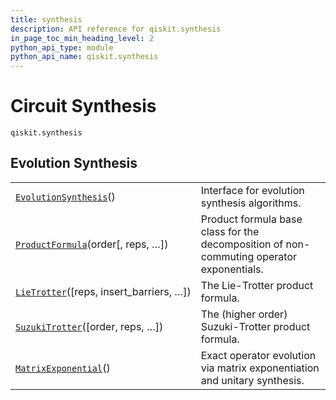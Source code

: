 ```yaml
---
title: synthesis
description: API reference for qiskit.synthesis
in_page_toc_min_heading_level: 2
python_api_type: module
python_api_name: qiskit.synthesis
---
```


<span id="module-qiskit.synthesis" />

<span id="qiskit-synthesis" />

<span id="circuit-synthesis-qiskit-synthesis" />

# Circuit Synthesis

`qiskit.synthesis`

## Evolution Synthesis

|                                                                                                          |                                                                                          |
| -------------------------------------------------------------------------------------------------------- | ---------------------------------------------------------------------------------------- |
| [`EvolutionSynthesis`](qiskit.synthesis.EvolutionSynthesis "qiskit.synthesis.EvolutionSynthesis")()      | Interface for evolution synthesis algorithms.                                            |
| [`ProductFormula`](qiskit.synthesis.ProductFormula "qiskit.synthesis.ProductFormula")(order\[, reps, …]) | Product formula base class for the decomposition of non-commuting operator exponentials. |
| [`LieTrotter`](qiskit.synthesis.LieTrotter "qiskit.synthesis.LieTrotter")(\[reps, insert\_barriers, …])  | The Lie-Trotter product formula.                                                         |
| [`SuzukiTrotter`](qiskit.synthesis.SuzukiTrotter "qiskit.synthesis.SuzukiTrotter")(\[order, reps, …])    | The (higher order) Suzuki-Trotter product formula.                                       |
| [`MatrixExponential`](qiskit.synthesis.MatrixExponential "qiskit.synthesis.MatrixExponential")()         | Exact operator evolution via matrix exponentiation and unitary synthesis.                |

